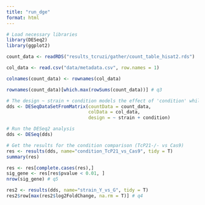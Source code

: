 ```yaml
---
title: "run_dge"
format: html
---
```


```r
# Load necessary libraries
library(DESeq2)
library(ggplot2)

count_data <- readRDS("results_tcruzi/gather/count_table_hisat2.rds")

col_data <- read.csv("data/metadata.csv", row.names = 1)

colnames(count_data) <- rownames(col_data)

rownames(count_data)[which.max(rowSums(count_data))] # q3

# The design ~ strain + condition models the effect of 'condition' while accounting for baseline differences between strains.
dds <- DESeqDataSetFromMatrix(countData = count_data,
                              colData = col_data,
                              design = ~ strain + condition)

# Run the DESeq2 analysis
dds <- DESeq(dds)

# Get the results for the condition comparison (TcP21-/- vs Cas9)
res <- results(dds, name="condition_TcP21_vs_Cas9", tidy = T)
summary(res)

res <- res[complete.cases(res),]
sig_gene <- res[res$pvalue < 0.01, ]
nrow(sig_gene) # q5

res2 <- results(dds, name="strain_Y_vs_G", tidy = T)
res2$row[max(res2$log2FoldChange, na.rm = T)] # q4
```


